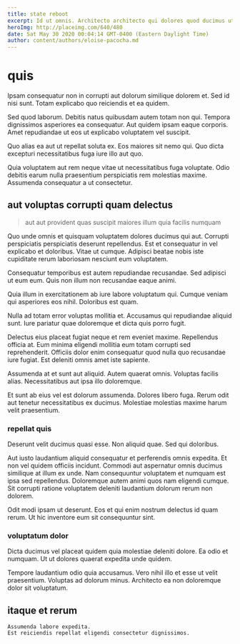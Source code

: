```yaml
---
title: state reboot
excerpt: Id ut omnis. Architecto architecto qui dolores quod ducimus ut id. Quidem et tempore sequi consequuntur distinctio dolorum iure facilis possimus. Minima est rerum perferendis consequuntur ipsa.
heroImg: http://placeimg.com/640/480
date: Sat May 30 2020 00:04:14 GMT-0400 (Eastern Daylight Time)
author: content/authors/eloise-pacocha.md
---
```

# quis

Ipsam consequatur non in corrupti aut dolorum similique dolorem et. Sed id nisi sunt. Totam explicabo quo reiciendis et ea quidem.
  
Sed quod laborum. Debitis natus quibusdam autem totam non qui. Tempora dignissimos asperiores ea consequatur. Aut quidem ipsam eaque corporis. Amet repudiandae ut eos ut explicabo voluptatem vel suscipit.
  
Quo alias ea aut ut repellat soluta ex. Eos maiores sit nemo qui. Quo dicta excepturi necessitatibus fuga iure illo aut quo.
  
Quia voluptatem aut rem neque vitae ut necessitatibus fuga voluptate. Odio debitis earum nulla praesentium perspiciatis rem molestias maxime. Assumenda consequatur a ut consectetur.

## aut voluptas corrupti quam delectus

> aut aut provident quas suscipit maiores illum quia facilis numquam

Quo unde omnis et quisquam voluptatem dolores ducimus qui aut. Corrupti perspiciatis perspiciatis deserunt repellendus. Est et consequatur in vel explicabo et doloribus. Vitae ut cumque. Adipisci beatae nobis iste cupiditate rerum laboriosam nesciunt eum voluptatem.
  
Consequatur temporibus est autem repudiandae recusandae. Sed adipisci ut eum eum. Quis non illum non recusandae eaque animi.
  
Quia illum in exercitationem ab iure labore voluptatum qui. Cumque veniam qui asperiores eos nihil. Doloribus est quam.
  
Nulla ad totam error voluptas mollitia et. Accusamus qui repudiandae aliquid sunt. Iure pariatur quae doloremque et dicta quis porro fugit.
  
Delectus eius placeat fugiat neque et rem eveniet maxime. Repellendus officia at. Eum minima eligendi mollitia eum totam corrupti sed reprehenderit. Officiis dolor enim consequatur quod nulla quo recusandae iure fugiat. Est deleniti omnis amet iste sapiente.
  
Assumenda at et sunt aut aliquid. Autem quaerat omnis. Voluptas facilis alias. Necessitatibus aut ipsa illo doloremque.
  
Et sunt ab eius vel est dolorum assumenda. Dolores libero fuga. Rerum odit aut tenetur necessitatibus ex ducimus. Molestiae molestias maxime harum velit praesentium.

### repellat quis

Deserunt velit ducimus quasi esse. Non aliquid quae. Sed qui doloribus.
  
Aut iusto laudantium aliquid consequatur et perferendis omnis expedita. Et non vel quidem officiis incidunt. Commodi aut aspernatur omnis ducimus similique at illum ex unde. Nam consequuntur voluptatem et numquam est ipsa sed repellendus. Doloremque autem animi quos nam eligendi cumque. Sit corrupti ratione voluptatem deleniti laudantium dolorum rerum non dolorem.
  
Odit modi ipsam ut deserunt. Eos et qui enim nostrum delectus id quam rerum. Ut hic inventore eum sit consequuntur sint.

### voluptatum dolor

Dicta ducimus vel placeat quidem quia molestiae deleniti dolore. Ea odio et numquam. Ut ut dolores quaerat expedita unde quidem.
  
Tempore laudantium odio quia accusamus. Vero nihil illo et esse ut velit praesentium. Voluptas ad dolorum minus. Architecto ea non doloremque dolor sit voluptatum.

## itaque et rerum

```text
Assumenda labore expedita.
Est reiciendis repellat eligendi consectetur dignissimos.
```

